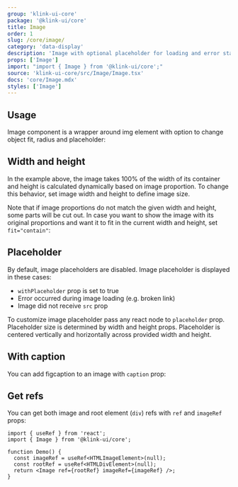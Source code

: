 ```yaml
---
group: 'klink-ui-core'
package: '@klink-ui/core'
title: Image
order: 1
slug: /core/image/
category: 'data-display'
description: 'Image with optional placeholder for loading and error state'
props: ['Image']
import: "import { Image } from '@klink-ui/core';"
source: 'klink-ui-core/src/Image/Image.tsx'
docs: 'core/Image.mdx'
styles: ['Image']
---
```



## Usage

Image component is a wrapper around img element with option to change object fit, radius and placeholder:

<Demo data={ImageDemos.usage} />

## Width and height

In the example above, the image takes 100% of the width of its container and height is calculated dynamically based on image proportion.
To change this behavior, set image width and height to define image size.

Note that if image proportions do not match the given width and height, some parts will be cut out.
In case you want to show the image with its original proportions and want it to fit in the current width and height, set `fit="contain"`:

<Demo data={ImageDemos.sizes} />

## Placeholder

By default, image placeholders are disabled.
Image placeholder is displayed in these cases:

- `withPlaceholder` prop is set to true
- Error occurred during image loading (e.g. broken link)
- Image did not receive `src` prop

To customize image placeholder pass any react node to `placeholder` prop.
Placeholder size is determined by width and height props.
Placeholder is centered vertically and horizontally across provided width and height.

<Demo data={ImageDemos.placeholders} />

## With caption

You can add figcaption to an image with `caption` prop:

<Demo data={ImageDemos.caption} />

## Get refs

You can get both image and root element (`div`) refs with `ref` and `imageRef` props:

```tsx
import { useRef } from 'react';
import { Image } from '@klink-ui/core';

function Demo() {
  const imageRef = useRef<HTMLImageElement>(null);
  const rootRef = useRef<HTMLDivElement>(null);
  return <Image ref={rootRef} imageRef={imageRef} />;
}
```
